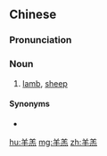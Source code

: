 ==Chinese==
{{zh-forms}}

===Pronunciation===
{{zh-pron
|m=yánggāo
|c=joeng4 gou1
|h=pfs=yòng-kâu
|mn=qz,tw,xm:iûⁿ-ko/zz:iôⁿ-ko
|cat=n
}}

===Noun===
{{zh-noun}}

# [[lamb]], [[sheep]]

====Synonyms====
* {{zh-l|羔羊}}

{{zh-cat|Mammals}}

[[hu:羊羔]]
[[mg:羊羔]]
[[zh:羊羔]]